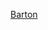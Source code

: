 {{US county navigation box
| collapse_state = {{{state|expanded}}}
| listclass      = hlist

| template_name  = 巴頓縣 (堪薩斯州)
| county         = 巴頓縣
| state          = 堪薩斯州
| seat           = 大本德

| map_image      = Map of Kansas highlighting Barton County.svg
| map_alt        = Map of Kansas highlighting Barton County
| map_caption    = Map of Kansas highlighting Barton County

| title1 = [[城市]]
| body1 = 
* [[艾伯特 (堪薩斯州)|艾伯特]]
* [[克拉夫林 (堪薩斯州)|克拉夫林]]
* [[埃林伍德 (堪薩斯州)|埃林伍德]]
* [[加拉提亞 (堪薩斯州)|加拉提亞]]
* [[大本德 (堪薩斯州)|大本德]]
* [[霍伊辛頓 (堪薩斯州)|霍伊辛頓]]
* [[奧爾米茲 (堪薩斯州)|奧爾米茲]]
* [[波尼羅克 (堪薩斯州)|波尼羅克]]
* [[蘇桑克 (堪薩斯州)|蘇桑克]]

| title2 = [[普查规定居民点]]
| body2  = 
* [[奧丁 (堪薩斯州)|奧丁]]

| title3 = [[非建制地區]]
| body3  = 
* [[比弗 (堪薩斯州)|比弗]]
* [[博伊德 (堪薩斯州)|博伊德]]
* [[迪比克 (堪薩斯州)|迪比克]]‡
* [[鄧迪 (堪薩斯州)|鄧迪]]
* [[海澤 (堪薩斯州)|海澤]]
* [[希奇曼 (堪薩斯州)|希奇曼]]
* [[雷德溫 (堪薩斯州)|雷德溫]]
* [[南霍伊辛頓 (堪薩斯州)|南霍伊辛頓]]
* [[斯蒂克尼 (堪薩斯州)|斯蒂克尼]]

| title4 = [[鎮區 (美國)|鎮區]]
| body4  = 
* [[阿爾比恩鎮區 (堪薩斯州巴頓縣)|阿爾比恩鎮區]]
* [[比弗鎮區 (堪薩斯州巴頓縣)|比弗鎮區]]
* [[布法羅鎮區 (堪薩斯州巴頓縣)|布法羅鎮區]]
* [[夏延鎮區 (堪薩斯州巴頓縣)|夏延鎮區]]
* [[克拉倫斯鎮區 (堪薩斯州)|克拉倫斯鎮區]]
* [[克利夫蘭鎮區 (堪薩斯州巴頓縣)|克利夫蘭鎮區]]
* [[科曼奇鎮區]]
* [[尤里卡鎮區 (堪薩斯州巴頓縣)|尤里卡鎮區]]
* [[費爾維尤鎮區 (堪薩斯州巴頓縣)|費爾維尤鎮區]]
* [[格蘭特鎮區 (堪薩斯州巴頓縣)|格蘭特鎮區]]
* [[大本德鎮區 (堪薩斯州)|大本德鎮區]]
* [[獨立鎮區 (堪薩斯州巴頓縣)|獨立鎮區]]
* [[拉肯鎮區 (堪薩斯州巴頓縣)|拉肯鎮區]]
* [[利伯蒂鎮區 (堪薩斯州巴頓縣)|利伯蒂鎮區]]
* [[洛根鎮區 (堪薩斯州巴頓縣)|洛根鎮區]]
* [[北霍姆斯特德鎮區]]
* [[波尼羅克鎮區]]
* [[南本德鎮區 (堪薩斯州)|南本德鎮區]]
* [[南霍姆斯特德鎮區]]
* [[尤寧鎮區 (堪薩斯州巴頓縣)|尤寧鎮區]]
* [[沃爾納特鎮區 (堪薩斯州巴頓縣)|沃爾納特鎮區]]
* [[惠特蘭鎮區 (堪薩斯州巴頓縣)|惠特蘭鎮區]]

| title5 = 註
| body5  = ‡該聚居地有部分位在鄰近一個或以上的縣份中

}}<noinclude>
{{collapsible option}}
[[Category:堪薩斯州縣份導航模板|Barton]]  
[[Category:巴頓縣 (堪薩斯州)| ]]
</noinclude>